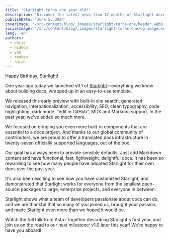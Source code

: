 ```yaml
---
title: 'Starlight turns one year old!'
description: 'Discover the latest news from 12 months of Starlight development'
publishDate: 'June 5, 2024'
coverImage: '/src/content/blog/_images/starlight-turns-one/header.webp'
socialImage: '/src/content/blog/_images/starlight-turns-one/og-image.webp'
lang: 'en'
authors:
  - chris
  - hideoo
  - yan
  - reuben
  - sarah
---
```


Happy Birthday, Starlight!

One year ago today we launched v0.1 of [Starlight](https://starlight.astro.build/)—everything we know about building docs, wrapped up in an easy-to-use template.

We released this early preview with built-in site search, generated navigation, internationalization, accessibility, SEO, clean typography, code highlighting, dark mode, "edit in GitHub", MDX and Markdoc support. In the past year, we've added so much more.

We focused on bringing you even more built-in components that are essential to a docs project. And thanks to our global community of contributors, we are proud to offer a translated docs infrastructure in twenty-seven officially supported languages, out of the box.

Our goal has always been to provide sensible defaults. Just add Markdown content and have functional, fast, lightweight, delightful docs. It has been so rewarding to see how many people have adopted Starlight for their own docs over the past year.

It's also been exciting to see how you have customized Starlight, and demonstrated that Starlight works for everyone from the smallest open-source packages to large, enterprise projects, and everyone in between.

Starlight shows what a team of developers passionate about docs can do, and we are thankful that so many of you joined us, brought your passion, and made Starlight even more than we hoped it would be.

Watch the full talk from Astro Together describing Starlight's first year, and join us on the road to our next milestone: v1.0 later this year! We're happy to have you aboard!
